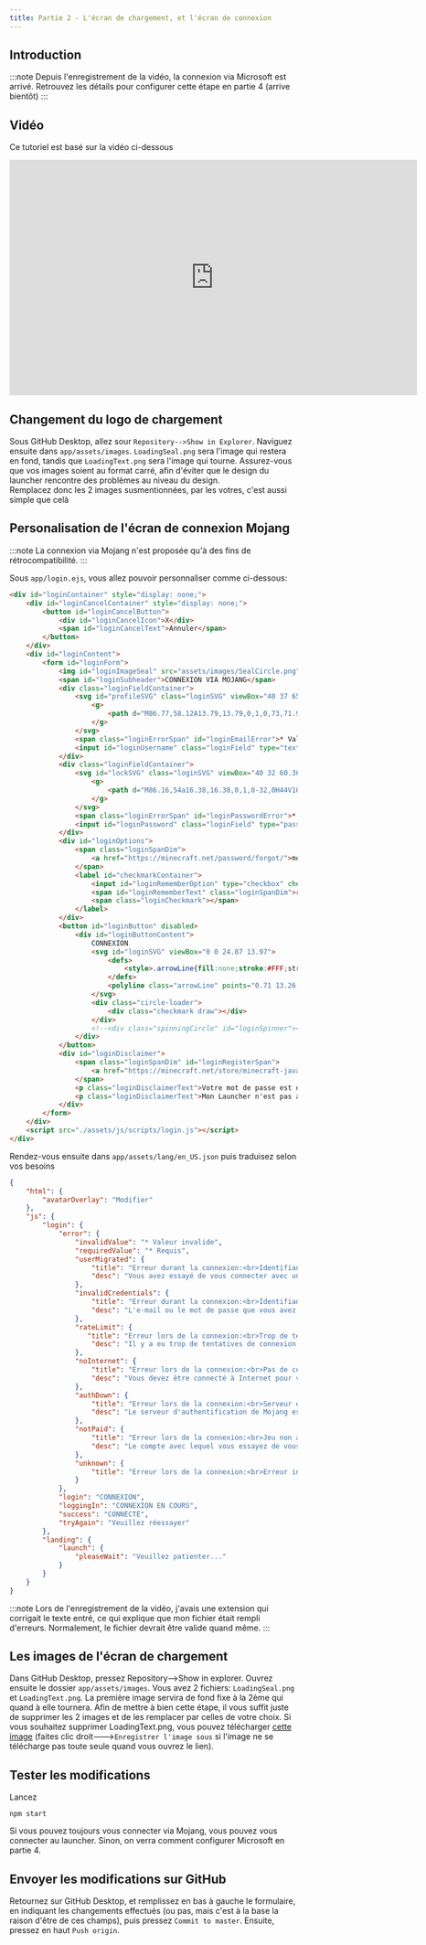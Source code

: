 ```yaml
---
title: Partie 2 - L'écran de chargement, et l'écran de connexion
---
```


## Introduction
:::note
Depuis l'enregistrement de la vidéo, la connexion via Microsoft est arrivé.
Retrouvez les détails pour configurer cette étape en partie 4 (arrive bientôt)
:::

## Vidéo
Ce tutoriel est basé sur la vidéo ci-dessous
<iframe width="713" height="412" src="https://www.youtube-nocookie.com/embed/WeCx3j1IglE" title="YouTube video player" frameborder="0" allow="accelerometer; autoplay; clipboard-write; encrypted-media; gyroscope; picture-in-picture" allowfullscreen></iframe>

## Changement du logo de chargement
Sous GitHub Desktop, allez sour `Repository-->Show in Explorer`. Naviguez ensuite dans `app/assets/images`. `LoadingSeal.png` sera l'image qui restera en fond, tandis que `LoadingText.png` sera l'image qui tourne. Assurez-vous que vos images soient au format carré, afin d'éviter que le design du launcher rencontre des problèmes au niveau du design.  
Remplacez donc les 2 images susmentionnées, par les votres, c'est aussi simple que celà

## Personalisation de l'écran de connexion Mojang
:::note
La connexion via Mojang n'est proposée qu'à des fins de rétrocompatibilité.
:::

Sous `app/login.ejs`, vous allez pouvoir personnaliser comme ci-dessous:
```html showLineNumbers {5,11,18,19,27,28,32,36,42,59,60}
<div id="loginContainer" style="display: none;">
    <div id="loginCancelContainer" style="display: none;">
        <button id="loginCancelButton">
            <div id="loginCancelIcon">X</div>
            <span id="loginCancelText">Annuler</span>
        </button>
    </div>
    <div id="loginContent">
        <form id="loginForm">
            <img id="loginImageSeal" src="assets/images/SealCircle.png"/>
            <span id="loginSubheader">CONNEXION VIA MOJANG</span>
            <div class="loginFieldContainer">
                <svg id="profileSVG" class="loginSVG" viewBox="40 37 65.36 61.43">
                    <g>
                        <path d="M86.77,58.12A13.79,13.79,0,1,0,73,71.91,13.79,13.79,0,0,0,86.77,58.12M97,103.67a3.41,3.41,0,0,0,3.39-3.84,27.57,27.57,0,0,0-54.61,0,3.41,3.41,0,0,0,3.39,3.84Z"/>
                    </g>
                </svg>
                <span class="loginErrorSpan" id="loginEmailError">* Valeur invalide</span>
                <input id="loginUsername" class="loginField" type="text" placeholder="EMAIL OU NOM D'UTILISATEUR"/>
            </div>
            <div class="loginFieldContainer">
                <svg id="lockSVG" class="loginSVG" viewBox="40 32 60.36 70.43">
                    <g>
                        <path d="M86.16,54a16.38,16.38,0,1,0-32,0H44V102.7H96V54Zm-25.9-3.39a9.89,9.89,0,1,1,19.77,0A9.78,9.78,0,0,1,79.39,54H60.89A9.78,9.78,0,0,1,60.26,50.59ZM70,96.2a6.5,6.5,0,0,1-6.5-6.5,6.39,6.39,0,0,1,3.1-5.4V67h6.5V84.11a6.42,6.42,0,0,1,3.39,5.6A6.5,6.5,0,0,1,70,96.2Z"/>
                    </g>
                </svg>
                <span class="loginErrorSpan" id="loginPasswordError">* Requis</span>
                <input id="loginPassword" class="loginField" type="password" placeholder="MOT DE PASSE"/>
            </div>
            <div id="loginOptions">
                <span class="loginSpanDim">
                    <a href="https://minecraft.net/password/forgot/">mot de passe oublié?</a>
                </span>
                <label id="checkmarkContainer">
                    <input id="loginRememberOption" type="checkbox" checked>
                    <span id="loginRememberText" class="loginSpanDim">rester connecté?</span>
                    <span class="loginCheckmark"></span>
                </label>
            </div>
            <button id="loginButton" disabled>
                <div id="loginButtonContent">
                    CONNEXION
                    <svg id="loginSVG" viewBox="0 0 24.87 13.97">
                        <defs>
                            <style>.arrowLine{fill:none;stroke:#FFF;stroke-width:2px;transition: 0.25s ease;}</style>
                        </defs>
                        <polyline class="arrowLine" points="0.71 13.26 12.56 1.41 24.16 13.02"/>
                    </svg>
                    <div class="circle-loader">
                        <div class="checkmark draw"></div>
                    </div>
                    <!--<div class="spinningCircle" id="loginSpinner"></div>-->
                </div>
            </button>
            <div id="loginDisclaimer">
                <span class="loginSpanDim" id="loginRegisterSpan">
                    <a href="https://minecraft.net/store/minecraft-java-edition/">Vous n'avez pas de compte Minecraft?</a>
                </span>
                <p class="loginDisclaimerText">Votre mot de passe est directement envoyé de mannière sécurisée sur les serveurs de Mojang, sans intermédiaire.</p>
                <p class="loginDisclaimerText">Mon Launcher n'est pas affilié avec Mojang Studios.</p>
            </div>
        </form>
    </div>
    <script src="./assets/js/scripts/login.js"></script>
</div>
```
Rendez-vous ensuite dans `app/assets/lang/en_US.json` puis traduisez selon vos besoins
```json showLineNumbers {3,8,9,11,12,15,16,19,20,23,24,27,28,31,32,35,38-41,45}
{
    "html": {
        "avatarOverlay": "Modifier"
    },
    "js": {
        "login": {
            "error": {
                "invalidValue": "* Valeur invalide",
                "requiredValue": "* Requis",
                "userMigrated": {
                    "title": "Erreur durant la connexion:<br>Identifiants invalides",
                    "desc": "Vous avez essayé de vous connecter avec un compte migré vers Mojang. Essayez de vous connecter avec l'email à la place du nom d'utilisateur."
                },
                "invalidCredentials": {
                    "title": "Erreur durant la connexion:<br>Identifiants invalides",
                    "desc": "L'e-mail ou le mot de passe que vous avez entré est incorrect. Veuillez réessayer."
                },
                "rateLimit": {
                   "title": "Erreur lors de la connexion:<br>Trop de tentatives",
                    "desc": "Il y a eu trop de tentatives de connexion avec ce compte récemment. Veuillez réessayer plus tard."
                },
                "noInternet": {
                    "title": "Erreur lors de la connexion:<br>Pas de connexion Internet",
                    "desc": "Vous devez être connecté à Internet pour vous connecter. Veuillez vous connecter et réessayer."
                },
                "authDown": {
                    "title": "Erreur lors de la connexion:<br>Serveur d'authentification hors ligne",
                    "desc": "Le serveur d'authentification de Mojang est actuellement hors ligne ou inaccessible. Veuillez patienter un peu et réessayer."
                },
                "notPaid": {
                    "title": "Erreur lors de la connexion:<br>Jeu non acheté",
                    "desc": "Le compte avec lequel vous essayez de vous connecter n'a pas acheté de copie de Minecraft.<br>Vous pouvez acheter une copie sur <a href=\"https://minecraft.net/\">Minecraft.net</a>."
                },
                "unknown": {
                    "title": "Erreur lors de la connexion:<br>Erreur inconnue"
                }
            },
            "login": "CONNEXION",
            "loggingIn": "CONNEXION EN COURS",
            "success": "CONNECTÉ",
            "tryAgain": "Veuillez réessayer"
        },
        "landing": {
            "launch": {
                "pleaseWait": "Veuillez patienter..."
            }
        }
    }
}
```
:::note
Lors de l'enregistrement de la vidéo, j'avais une extension qui corrigait le texte entré, ce qui explique que mon fichier était rempli d'erreurs. Normalement, le fichier devrait être valide quand même.
:::

## Les images de l'écran de chargement
Dans GitHub Desktop, pressez Repository-->Show in explorer.
Ouvrez ensuite le dossier `app/assets/images`. Vous avez 2 fichiers: `LoadingSeal.png` et `LoadingText.png`. La première image servira de fond fixe à la 2ème qui quand à elle tournera.
Afin de mettre à bien cette étape, il vous suffit juste de supprimer les 2 images et de les remplacer par celles de votre choix.
Si vous souhaitez supprimer LoadingText.png, vous pouvez télécharger [cette image](/img/helios-p2/LoadingText.png) (faites clic droit--->`Enregistrer l'image sous` si l'image ne se télécharge pas toute seule quand vous ouvrez le lien).

## Tester les modifications

Lancez
```
npm start
```
Si vous pouvez toujours vous connecter via Mojang, vous pouvez vous connecter au launcher. Sinon, on verra comment configurer Microsoft en partie 4.

## Envoyer les modifications sur GitHub
Retournez sur GitHub Desktop, et remplissez en bas à gauche le formulaire, en indiquant les changements effectués (ou pas, mais c'est à la base la raison d'être de ces champs), puis pressez `Commit to master`. Ensuite, pressez en haut `Push origin`.